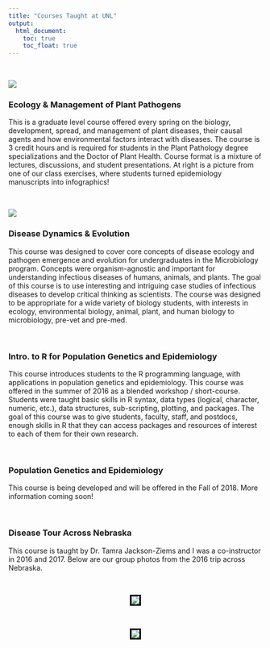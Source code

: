 ```yaml
---
title: "Courses Taught at UNL"
output:
  html_document:
    toc: true
    toc_float: true
---
```


<br>

![](images/GrapeMildewDecisionSupport2.jpg){.custom_image .grow .shadow}


### Ecology & Management of Plant Pathogens 

This is a graduate level course offered every spring on the biology, development, spread, and management of plant diseases, their causal agents and how environmental factors interact with diseases. The course is 3 credit hours and is required for students in the Plant Pathology degree specializations and the Doctor of Plant Health. Course format is a mixture of lectures, discussions, and student presentations. At right is a picture from one of our class exercises, where students turned epidemiology manuscripts into infographics!


<br>

![](images/DiseaseDynamicsEvolution.png){.custom_image .grow .shadow}

### Disease Dynamics & Evolution 
This course was designed to cover core concepts of disease ecology and pathogen emergence and evolution for undergraduates in the Microbiology program. Concepts were organism-agnostic and important for understanding infectious diseases of humans, animals, and plants. The goal of this course is to use interesting and intriguing case studies of infectious diseases to develop critical thinking as scientists. The course was designed to be appropriate for a wide variety of biology students, with interests in ecology, environmental biology, animal, plant, and human biology to microbiology, pre-vet and pre-med.  

<br>

### Intro. to R for Population Genetics and Epidemiology
This course introduces students to the R programming language, with applications in population genetics and epidemiology. This course was offered in the summer of 2016 as a blended workshop / short-course. Students were taught basic skills in R syntax, data types (logical, character, numeric, etc.), data structures, sub-scripting, plotting, and packages. The goal of this course was to give students, faculty, staff, and postdocs, enough skills in R that they can access packages and resources of interest to each of them for their own research. 

<br> 

### Population Genetics and Epidemiology
This course is being developed and will be offered in the Fall of 2018. More information coming soon!

<br>

### Disease Tour Across Nebraska
This course is taught by Dr. Tamra Jackson-Ziems and I was a co-instructor in 2016 and 2017. Below are our group photos from the 2016 trip across Nebraska.

<center>

<br>

<img style="border: 3px solid black; width: auto; height: auto; max-width: 700px;" src="images/DiseaseTour1.jpg">

<br>

<img style="border: 3px solid black; width: auto; height: auto; max-width: 700px;" src="images/DiseaseTour2.jpg">

</center>